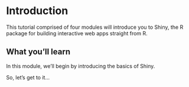 # Introduction

This tutorial comprised of four modules will introduce you to Shiny, the R package for building interactive web apps straight from R.

## What you'll learn

In this module, we'll begin by introducing the basics of Shiny.

So, let's get to it...


